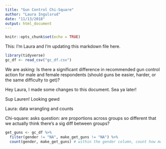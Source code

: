 ```yaml
---
title: "Gun Control Chi-Square"
author: "Laura Ingulsrud"
date: "11/13/2018"
output: html_document
---
```


```r
knitr::opts_chunk$set(echo = TRUE)
```

This: I'm Laura and I'm updating this markdown file here.

```r

library(tidyverse)
gc_df <- read_csv("gc_df.csv")

```

We are asking: Is there a significant difference in recommended gun control action for male and female respondents (should guns be easier, harder, or the same difficulty to get)?

Hey Laura, I made some changes to this document. Sea ya later!

Sup Lauren! Looking gewd

Laura: data wrangling and counts

Chi-square: asks question: are proportions across groups so different that we actually think there's a sig diff between groups?

```r

get_guns <- gc_df %>% 
  filter(gender != "NA", make_get_guns != "NA") %>% 
  count(gender, make_get_guns) # within the gender column, count how many make_get_guns show up

```

